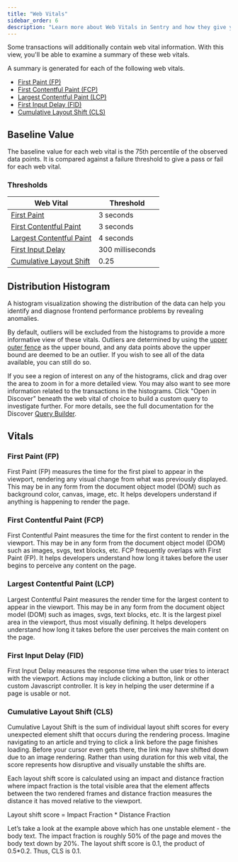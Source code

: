```yaml
---
title: "Web Vitals"
sidebar_order: 6
description: "Learn more about Web Vitals in Sentry and how they give you a better understanding of your application's health."
---
```


Some transactions will additionally contain web vital information. With this view, you'll be able to examine a summary of these web vitals.

A summary is generated for each of the following web vitals.

- [First Paint (FP)](#first-paint-fp)
- [First Contentful Paint (FCP)](#first-contentful-paint-fcp)
- [Largest Contentful Paint (LCP)](#largest-contentful-paint-lcp)
- [First Input Delay (FID)](#first-input-delay-fid)
- [Cumulative Layout Shift (CLS)](#cumulative-layout-shift-cls)

## Baseline Value

The baseline value for each web vital is the 75th percentile of the observed data points. It is compared against a failure threshold to give a pass or fail for each web vital.

### Thresholds

| Web Vital                                                 | Threshold        |
| --------------------------------------------------------- | ---------------- |
| [First Paint](#first-paint-fp)                            | 3 seconds        |
| [First Contentful Paint](#first-contentful-paint-fcp)     | 3 seconds        |
| [Largest Contentful Paint](#largest-contentful-paint-lcp) | 4 seconds        |
| [First Input Delay](#first-input-delay-fid)               | 300 milliseconds |
| [Cumulative Layout Shift](#cumulative-layout-shift-cls)   | 0.25             |

## Distribution Histogram

A histogram visualization showing the distribution of the data can help you identify and diagnose frontend performance problems by revealing anomalies.

By default, outliers will be excluded from the histograms to provide a more informative view of these vitals. Outliers are determined by using the [upper outer fence](https://www.itl.nist.gov/div898/handbook/prc/section1/prc16.htm) as the upper bound, and any data points above the upper bound are deemed to be an outlier. If you wish to see all of the data available, you can still do so.

If you see a region of interest on any of the histograms, click and drag over the area to zoom in for a more detailed view. You may also want to see more information related to the transactions in the histograms. Click "Open in Discover" beneath the web vital of choice to build a custom query to investigate further. For more details, see the full documentation for the Discover [Query Builder](/product/discover-queries/query-builder/).

## Vitals

### First Paint (FP)

First Paint (FP) measures the time for the first pixel to appear in the viewport, rendering any visual change from what was previously displayed. This may be in any form from the document object model (DOM) such as background color, canvas, image, etc. It helps developers understand if anything is happening to render the page.

### First Contentful Paint (FCP)

First Contentful Paint measures the time for the first content to render in the viewport. This may be in any form from the document object model (DOM) such as images, svgs, text blocks, etc. FCP frequently overlaps with First Paint (FP). It helps developers understand how long it takes before the user begins to perceive any content on the page.

### Largest Contentful Paint (LCP)

Largest Contentful Paint measures the render time for the largest content to appear in the viewport. This may be in any form from the document object model (DOM) such as images, svgs, text blocks, etc. It is the largest pixel area in the viewport, thus most visually defining. It helps developers understand how long it takes before the user perceives the main content on the page.

### First Input Delay (FID)

First Input Delay measures the response time when the user tries to interact with the viewport. Actions may include clicking a button, link or other custom Javascript controller. It is key in helping the user determine if a page is usable or not.

### Cumulative Layout Shift (CLS)

Cumulative Layout Shift is the sum of individual layout shift scores for every unexpected element shift that occurs during the rendering process. Imagine navigating to an article and trying to click a link before the page finishes loading. Before your cursor even gets there, the link may have shifted down due to an image rendering. Rather than using duration for this web vital, the score represents how disruptive and visually unstable the shifts are.

Each layout shift score is calculated using an impact and distance fraction where impact fraction is the total visible area that the element affects between the two rendered frames and distance fraction measures the distance it has moved relative to the viewport.

Layout shift score = Impact Fraction * Distance Fraction

Let’s take a look at the example above which has one unstable element - the body text. The impact fraction is roughly 50% of the page and moves the body text down by 20%. The layout shift score is 0.1, the product of 0.5*0.2. Thus, CLS is 0.1.
